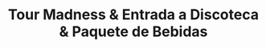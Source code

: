 ---
slug: 'madness-tour-nightclub-admission-drinks-pack/es'
status: 1
lang: 'es'
type: 'NIGHTCLUB'
slugGallery: 'madness'
title: 'Tour Madness & Entrada a Discoteca & Paquete de Bebidas'
description: 'Embárcate en un viaje inolvidable con el Tour Madness, donde te espera el latido pulsante de la vida nocturna de Cancún'
keywords: 'discoteca, madness, tour, bebidas, paquete, vida nocturna de cancun'
price: 100
stars: '4.5'
reviews: '4,349 reseñas'
image:
    src: '/assets/covers/parties/cover-MadnessTour.webp'
    alt: 'portada madness tour'
duration: '6 horas'
consumption: '15 tickets de bebida'
admission: 'Entrada VIP a 3 discotecas'
bokun: 'https://widgets.bokun.io/online-sales/8b31caec-8877-411a-85ad-682828170619/experience/850597?partialView=1'
calendar: 'https://widgets.bokun.io/online-sales/8b31caec-8877-411a-85ad-682828170619/experience-calendar/850597'
location: 'Av. Kukulcan, Zona Hotelera, Cancún, Q.R.'
mapFrame: 'https://www.google.com/maps/embed?pb=!1m14!1m8!1m3!1d29771.86446650854!2d-86.746938!3d21.133166!3m2!1i1024!2i768!4f13.1!3m3!1m2!1s0x8f4c2898a0a9e54b%3A0xb293c2f5881121d0!2sMandala%20Nightclub!5e0!3m2!1ses!2smx!4v1704732310770!5m2!1ses!2smx'
---